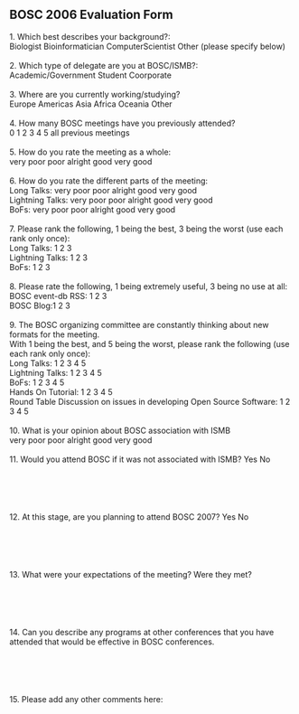 ==BOSC 2006 Evaluation Form==

1. Which best describes your background?:<br>
Biologist Bioinformatician ComputerScientist Other (please specify below)<br>
<br>
2. Which type of delegate are you at BOSC/ISMB?:<br>
Academic/Government Student Coorporate<br>
<br>
3. Where are you currently working/studying?<br>
Europe Americas Asia Africa Oceania Other<br>
<br>
4. How many BOSC meetings have you previously attended?<br>
0 1 2 3 4 5 all previous meetings<br>
<br>
5. How do you rate the meeting as a whole:<br>
very poor poor alright good very good<br>
<br>
6. How do you rate the different parts of the meeting:<br>
Long Talks: very poor poor alright good very good<br>
Lightning Talks: very poor poor alright good very good<br>
BoFs: very poor poor alright good very good<br>
<br>
7. Please rank the following, 1 being the best, 3 being the worst (use each rank only once):<br>
Long Talks: 1 2 3<br>
Lightning Talks: 1 2 3<br>
BoFs: 1 2 3<br>
<br>
8. Please rate the following, 1 being extremely useful, 3 being no use at all:<br>
BOSC event-db RSS: 1 2 3<br>
BOSC Blog:1 2 3<br>
<br>
9. The BOSC organizing committee are constantly thinking about new formats for the meeting.<br>
With 1 being the best, and 5 being the worst, please rank the following (use each rank only once):<br>
Long Talks: 1 2 3 4 5<br>
Lightning Talks: 1 2 3 4 5<br>
BoFs: 1 2 3 4 5<br>
Hands On Tutorial: 1 2 3 4 5<br>
Round Table Discussion on issues in developing Open Source Software: 1 2 3 4 5<br>
<br>
10. What is your opinion about BOSC association with ISMB<br>
very poor poor alright good very good<br>
<br>
11. Would you attend BOSC if it was not associated with ISMB? Yes No<br>
<br><br><br><br><br>
12. At this stage, are you planning to attend BOSC 2007? Yes No<br>
<br><br><br><br><br>
13. What were your expectations of the meeting? Were they met?<br>
<br><br><br><br><br>
14. Can you describe any programs at other conferences that you have attended that would be effective
in BOSC conferences.<br>
<br><br><br><br><br>
15. Please add any other comments here:<br><br><br><br><br>